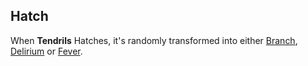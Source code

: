 {{CardPage
|quote = I looked on in horror as new appendages sloughed out from my body, far too many and far too easily. It was as if they'd always been.
|description = While this is in your hand, gain 2 [[Power]]. Take 2 damage whenever you play a card.<br/>[[Expend]], [[Parasite]]<br/>[[Hatch]] 4
|cost = 0
|character = Rook
|rarity = Common
|decktype = Battle
|cardtype = Parasite
|keywords = [[Power]], [[Expend]], [[Parasite]], [[Hatch]]
|special1 = Branch
|special2 = Delirium
|special3 = Fever
}}

==Hatch==
When '''Tendrils''' Hatches, it's randomly transformed into either [[Branch]], [[Delirium]] or [[Fever]].